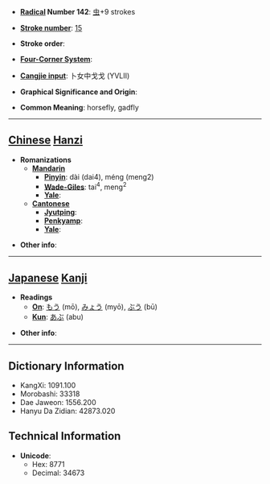 * '''[[Wiktionary:Chinese radical index| Radical]] Number 142''': [[Wiktionary:Chinese radical index 虫|虫]]+9 strokes

* '''[[Wiktionary:Chinese total strokes index|Stroke number]]''': [[Wiktionary:Chinese total strokes index 15|15]]

* '''Stroke order''': 

* '''[[Wiktionary:Chinese four corner index|Four-Corner System]]''': 

* '''[[Wiktionary:Chinese Cangjie index|Cangjie input]]''': 卜女中戈戈 (YVLII)

* '''Graphical Significance and Origin''': 

* '''Common Meaning''': horsefly, gadfly

----

== [[Chinese]] [[Hanzi]] ==

* '''Romanizations'''
** '''[[Mandarin]]'''
*** '''[[Pinyin]]''': dài (dai4), méng (meng2)
*** '''[[Wade-Giles]]''': tai<sup>4</sup>, meng<sup>2</sup>
*** '''[[Yale]]''': 
** '''[[Cantonese]]'''
*** '''[[Jyutping]]''':
*** '''[[Penkyamp]]''': 
*** '''[[Yale]]''': 

* '''Other info''': 

----

== [[Japanese]] [[Kanji]] ==

* '''Readings'''
** '''[[On]]''': [[もう]] (mō), [[みょう]] (myō), [[ぶう]] (bū)
** '''[[Kun]]''': [[あぶ]] (abu)

* '''Other info''':  

----

== Dictionary Information ==

* KangXi: 1091.100
* Morobashi: 33318
* Dae Jaweon: 1556.200
* Hanyu Da Zidian: 42873.020

== Technical Information ==

* '''Unicode''':
** Hex: 8771
** Decimal: 34673